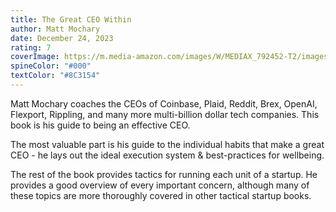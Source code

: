 ```yaml
---
title: The Great CEO Within
author: Matt Mochary
date: December 24, 2023
rating: 7
coverImage: https://m.media-amazon.com/images/W/MEDIAX_792452-T2/images/I/41zXdRuuACL.jpg
spineColor: "#000"
textColor: "#8C3154"
---
```


Matt Mochary coaches the CEOs of Coinbase, Plaid, Reddit, Brex, OpenAI, Flexport, Rippling, and many more multi-billion dollar tech companies. This book is his guide to being an effective CEO.

The most valuable part is his guide to the individual habits that make a great CEO - he lays out the ideal execution system & best-practices for wellbeing.

The rest of the book provides tactics for running each unit of a startup. He provides a good overview of every important concern, although many of these topics are more thoroughly covered in other tactical startup books.
